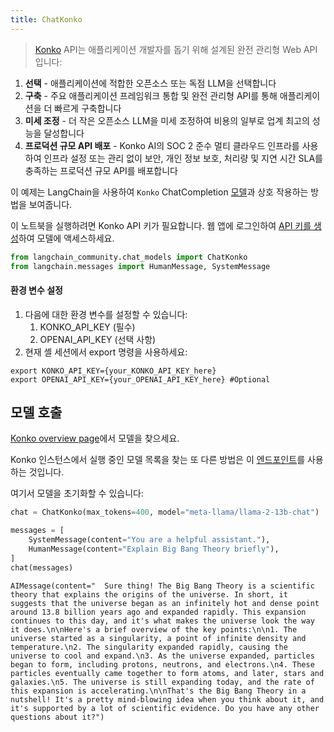 ```yaml
---
title: ChatKonko
---
```


>[Konko](https://www.konko.ai/) API는 애플리케이션 개발자를 돕기 위해 설계된 완전 관리형 Web API입니다:

1. **선택** - 애플리케이션에 적합한 오픈소스 또는 독점 LLM을 선택합니다
2. **구축** - 주요 애플리케이션 프레임워크 통합 및 완전 관리형 API를 통해 애플리케이션을 더 빠르게 구축합니다
3. **미세 조정** - 더 작은 오픈소스 LLM을 미세 조정하여 비용의 일부로 업계 최고의 성능을 달성합니다
4. **프로덕션 규모 API 배포** - Konko AI의 SOC 2 준수 멀티 클라우드 인프라를 사용하여 인프라 설정 또는 관리 없이 보안, 개인 정보 보호, 처리량 및 지연 시간 SLA를 충족하는 프로덕션 규모 API를 배포합니다

이 예제는 LangChain을 사용하여 `Konko` ChatCompletion [모델](https://docs.konko.ai/docs/list-of-models#konko-hosted-models-for-chatcompletion)과 상호 작용하는 방법을 보여줍니다.

이 노트북을 실행하려면 Konko API 키가 필요합니다. 웹 앱에 로그인하여 [API 키를 생성](https://platform.konko.ai/settings/api-keys)하여 모델에 액세스하세요.

```python
from langchain_community.chat_models import ChatKonko
from langchain.messages import HumanMessage, SystemMessage
```

#### 환경 변수 설정

1. 다음에 대한 환경 변수를 설정할 수 있습니다:
   1. KONKO_API_KEY (필수)
   2. OPENAI_API_KEY (선택 사항)
2. 현재 셸 세션에서 export 명령을 사용하세요:

```shell
export KONKO_API_KEY={your_KONKO_API_KEY_here}
export OPENAI_API_KEY={your_OPENAI_API_KEY_here} #Optional
```

## 모델 호출

[Konko overview page](https://docs.konko.ai/docs/list-of-models)에서 모델을 찾으세요.

Konko 인스턴스에서 실행 중인 모델 목록을 찾는 또 다른 방법은 이 [엔드포인트](https://docs.konko.ai/reference/get-models)를 사용하는 것입니다.

여기서 모델을 초기화할 수 있습니다:

```python
chat = ChatKonko(max_tokens=400, model="meta-llama/llama-2-13b-chat")
```

```python
messages = [
    SystemMessage(content="You are a helpful assistant."),
    HumanMessage(content="Explain Big Bang Theory briefly"),
]
chat(messages)
```

```output
AIMessage(content="  Sure thing! The Big Bang Theory is a scientific theory that explains the origins of the universe. In short, it suggests that the universe began as an infinitely hot and dense point around 13.8 billion years ago and expanded rapidly. This expansion continues to this day, and it's what makes the universe look the way it does.\n\nHere's a brief overview of the key points:\n\n1. The universe started as a singularity, a point of infinite density and temperature.\n2. The singularity expanded rapidly, causing the universe to cool and expand.\n3. As the universe expanded, particles began to form, including protons, neutrons, and electrons.\n4. These particles eventually came together to form atoms, and later, stars and galaxies.\n5. The universe is still expanding today, and the rate of this expansion is accelerating.\n\nThat's the Big Bang Theory in a nutshell! It's a pretty mind-blowing idea when you think about it, and it's supported by a lot of scientific evidence. Do you have any other questions about it?")
```
